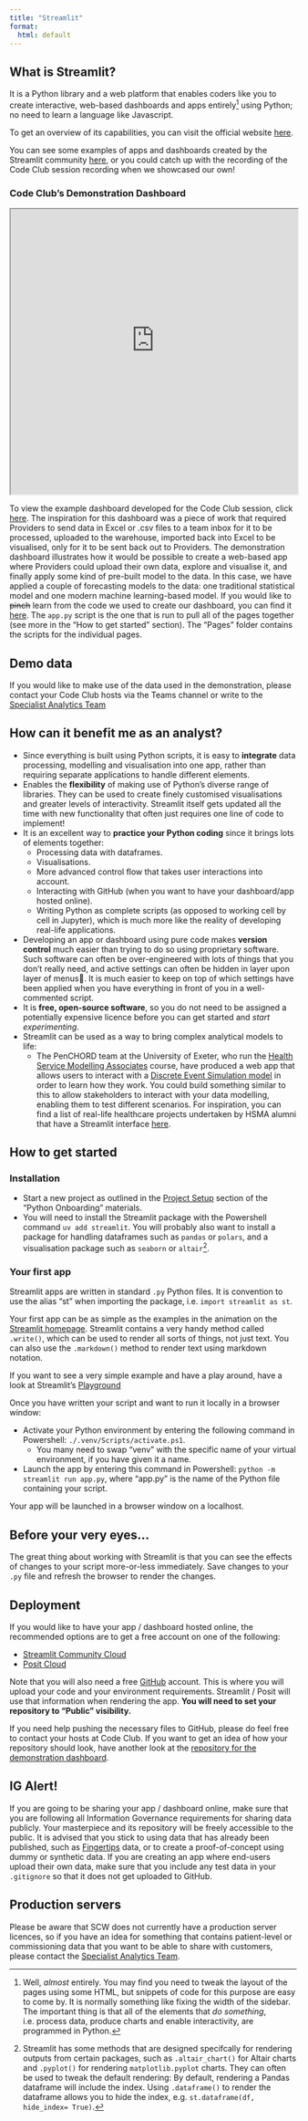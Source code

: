 ```yaml
---
title: "Streamlit"
format:
  html: default
---
```


## What is Streamlit?

It is a Python library and a web platform that enables coders like you to create interactive, web-based dashboards and apps entirely[^Python] using Python; no need to learn a language like Javascript.

[^Python]:

Well, _almost_ entirely. You may find you need to tweak the layout of the pages using some HTML, but snippets of code for this purpose are easy to come by. It is normally something like fixing the width of the sidebar. The important thing is that all of the elements that _do something_, i.e. process data, produce charts and enable interactivity, are programmed in Python.

To get an overview of its capabilities, you can visit the official website [here](https://streamlit.io/).

You can see some examples of apps and dashboards created by the Streamlit community [here](https://streamlit.io/gallery), or you could catch up with the recording of the Code Club session recording when we showcased our own!

### Code Club's Demonstration Dashboard

<iframe src="https://01992998-9fde-aea8-00b5-0b8aa8649b64.share.connect.posit.cloud" height="500" width="100%"></iframe>

To view the example dashboard developed for the Code Club session, click [here](https://01992998-9fde-aea8-00b5-0b8aa8649b64.share.connect.posit.cloud). The inspiration for this dashboard was a piece of work that required Providers to send data in Excel or .csv files to a team inbox for it to be processed, uploaded to the warehouse, imported back into Excel to be visualised, only for it to be sent back out to Providers. The demonstration dashboard illustrates how it would be possible to create a web-based app where Providers could upload their own data, explore and visualise it, and finally apply some kind of pre-built model to the data. In this case, we have applied a couple of forecasting models to the data: one traditional statistical model and one modern machine learning-based model. If you would like to ~~pinch~~ learn from the code we used to create our dashboard, you can find it [here](https://github.com/NHS-South-Central-and-West/streamlit-demo-for-code-club/tree/main). The `app.py` script is the one that is run to pull all of the pages together (see more in the "How to get started" section). The "Pages" folder contains the scripts for the individual pages.

::: {.callout-note}
## Demo data
If you would like to make use of the data used in the demonstration, please contact your Code Club hosts via the Teams channel or write to the [Specialist Analytics Team](mailto:scwcsu.analytics.specialist@nhs.net)
:::

## How can it benefit me as an analyst?

- Since everything is built using Python scripts, it is easy to **integrate** data processing, modelling and visualisation into one app, rather than requiring separate applications to handle different elements.
- Enables the **flexibility** of making use of Python's diverse range of libraries. They can be used to create finely customised visualisations and greater levels of interactivity. Streamlit itself gets updated all the time with new functionality that often just requires one line of code to implement!
- It is an excellent way to **practice your Python coding** since it brings lots of elements together:
  - Processing data with dataframes.
  - Visualisations.
  - More advanced control flow that takes user interactions into account.
  - Interacting with GitHub (when you want to have your dashboard/app hosted online).
  - Writing Python as complete scripts (as opposed to working cell by cell in Jupyter), which is much more like the reality of developing real-life applications.
- Developing an app or dashboard using pure code makes **version control** much easier than trying to do so using proprietary software. Such software can often be over-engineered with lots of things that you don't really need, and active settings can often be hidden in layer upon layer of menus📎. It is much easier to keep on top of which settings have been applied when you have everything in front of you in a well-commented script.
- It is **free, open-source software**, so you do not need to be assigned a potentially expensive licence before you can get started and _start experimenting_.
- Streamlit can be used as a way to bring complex analytical models to life:
  - The PenCHORD team at the University of Exeter, who run the [Health Service Modelling Associates](https://hsma.co.uk/) course, have produced a web app that allows users to interact with a [Discrete Event Simulation model](https://hsma.co.uk/hsma_content/des_playground.html) in order to learn how they work. You could build something similar to this to allow stakeholders to interact with your data modelling, enabling them to test different scenarios. For inspiration, you can find a list of real-life healthcare projects undertaken by HSMA alumni that have a Streamlit interface [here](https://hsma.co.uk/previous_projects/projects_by_methods.html#projects-with-a-streamlit-interface).

## How to get started

### Installation

- Start a new project as outlined in the [Project Setup](https://nhs-south-central-and-west.github.io/code-club/sessions/01-onboarding/#project-setup) section of the "Python Onboarding" materials.
- You will need to install the Streamlit package with the Powershell command `uv add streamlit`. You will probably also want to install a package for handling dataframes such as `pandas` or `polars`, and a visualisation package such as `seaborn` or `altair`[^Packages].

[^Packages]:

Streamlit has some methods that are designed specifcally for rendering outputs from certain packages, such as `.altair_chart()` for Altair charts and `.pyplot()` for rendering `matplotlib.pyplot` charts. They can often be used to tweak the default rendering: By default, rendering a Pandas dataframe will include the index. Using `.dataframe()` to render the dataframe allows you to hide the index, e.g. `st.dataframe(df, hide_index= True)`.

### Your first app

Streamlit apps are written in standard `.py` Python files. It is convention to use the alias "st" when importing the package, i.e. `import streamlit as st`.

Your first app can be as simple as the examples in the animation on the [Streamlit homepage](https://streamlit.io/). Streamlit contains a very handy method called `.write()`, which can be used to render all sorts of things, not just text. You can also use the `.markdown()` method to render text using markdown notation.

If you want to see a very simple example and have a play around, have a look at Streamlit's [Playground](https://streamlit.io/playground?example=hello)

Once you have written your script and want to run it locally in a browser window:

- Activate your Python environment by entering the following command in Powershell: `./.venv/Scripts/activate.ps1`. 
  - You many need to swap "venv" with the specific name of your virtual environment, if you have given it a name.
- Launch the app by entering this command in Powershell: `python -m streamlit run app.py`, where "app.py" is the name of the Python file containing your script.

Your app will be launched in a browser window on a localhost.

::: {.callout-tip}
## Before your very eyes...
The great thing about working with Streamlit is that you can see the effects of changes to your script more-or-less immediately. Save changes to your `.py` file and refresh the browser to render the changes.
:::

## Deployment

If you would like to have your app / dashboard hosted online, the recommended options are to get a free account on one of the following: 

- [Streamlit Community Cloud](https://share.streamlit.io/?utm_source=streamlit&utm_medium=referral&utm_campaign=main&utm_content=-ss-streamlit-io-topright)
- [Posit Cloud](https://posit.cloud/)

Note that you will also need a free [GitHub](https://github.com/) account. This is where you will upload your code and your environment requirements. Streamlit / Posit will use that information when rendering the app. **You will need to set your repository to "Public" visibility.**

If you need help pushing the necessary files to GitHub, please do feel free to contact your hosts at Code Club. If you want to get an idea of how your repository should look, have another look at the [repository for the demonstration dashboard](https://github.com/NHS-South-Central-and-West/streamlit-demo-for-code-club).

::: {.callout-important}
## IG Alert!
If you are going to be sharing your app / dashboard online, make sure that you are following all Information Governance requirements for sharing data publicly. Your masterpiece and its repository will be freely accessible to the public. It is advised that you stick to using data that has already been published, such as [Fingertips](https://fingertips.phe.org.uk/) data, or to create a proof-of-concept using dummy or synthetic data. If you are creating an app where end-users upload their own data, make sure that you include any test data in your `.gitignore` so that it does not get uploaded to GitHub.
:::


::: {.callout-warning}
## Production servers
Please be aware that SCW does not currently have a production server licences, so if you have an idea for something that contains patient-level or commissioning data that you want to be able to share with customers, please contact the [Specialist Analytics Team](mailto:scwcsu.analytics.specialist@nhs.net).
:::
